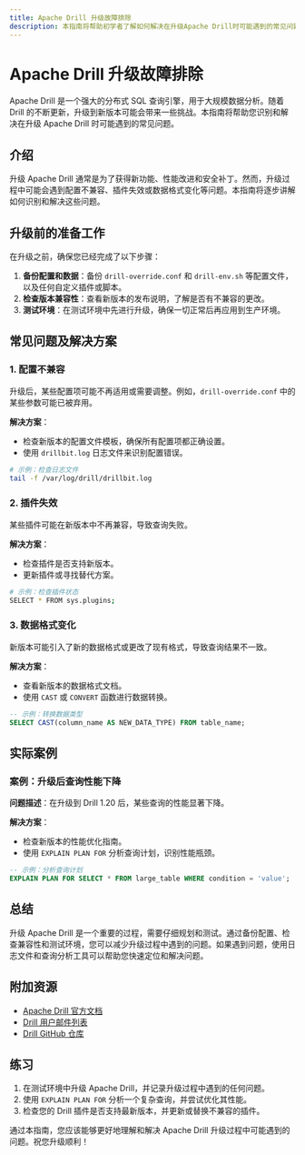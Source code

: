 ```yaml
---
title: Apache Drill 升级故障排除
description: 本指南将帮助初学者了解如何解决在升级Apache Drill时可能遇到的常见问题，并提供实际案例和解决方案。
---
```


# Apache Drill 升级故障排除

Apache Drill 是一个强大的分布式 SQL 查询引擎，用于大规模数据分析。随着 Drill 的不断更新，升级到新版本可能会带来一些挑战。本指南将帮助您识别和解决在升级 Apache Drill 时可能遇到的常见问题。

## 介绍

升级 Apache Drill 通常是为了获得新功能、性能改进和安全补丁。然而，升级过程中可能会遇到配置不兼容、插件失效或数据格式变化等问题。本指南将逐步讲解如何识别和解决这些问题。

## 升级前的准备工作

在升级之前，确保您已经完成了以下步骤：

1. **备份配置和数据**：备份 `drill-override.conf` 和 `drill-env.sh` 等配置文件，以及任何自定义插件或脚本。
2. **检查版本兼容性**：查看新版本的发布说明，了解是否有不兼容的更改。
3. **测试环境**：在测试环境中先进行升级，确保一切正常后再应用到生产环境。

## 常见问题及解决方案

### 1. 配置不兼容

升级后，某些配置项可能不再适用或需要调整。例如，`drill-override.conf` 中的某些参数可能已被弃用。

**解决方案**：
- 检查新版本的配置文件模板，确保所有配置项都正确设置。
- 使用 `drillbit.log` 日志文件来识别配置错误。

```bash
# 示例：检查日志文件
tail -f /var/log/drill/drillbit.log
```

### 2. 插件失效

某些插件可能在新版本中不再兼容，导致查询失败。

**解决方案**：
- 检查插件是否支持新版本。
- 更新插件或寻找替代方案。

```bash
# 示例：检查插件状态
SELECT * FROM sys.plugins;
```

### 3. 数据格式变化

新版本可能引入了新的数据格式或更改了现有格式，导致查询结果不一致。

**解决方案**：
- 查看新版本的数据格式文档。
- 使用 `CAST` 或 `CONVERT` 函数进行数据转换。

```sql
-- 示例：转换数据类型
SELECT CAST(column_name AS NEW_DATA_TYPE) FROM table_name;
```

## 实际案例

### 案例：升级后查询性能下降

**问题描述**：在升级到 Drill 1.20 后，某些查询的性能显著下降。

**解决方案**：
- 检查新版本的性能优化指南。
- 使用 `EXPLAIN PLAN FOR` 分析查询计划，识别性能瓶颈。

```sql
-- 示例：分析查询计划
EXPLAIN PLAN FOR SELECT * FROM large_table WHERE condition = 'value';
```

## 总结

升级 Apache Drill 是一个重要的过程，需要仔细规划和测试。通过备份配置、检查兼容性和测试环境，您可以减少升级过程中遇到的问题。如果遇到问题，使用日志文件和查询分析工具可以帮助您快速定位和解决问题。

## 附加资源

- [Apache Drill 官方文档](https://drill.apache.org/docs/)
- [Drill 用户邮件列表](https://drill.apache.org/mailinglists/)
- [Drill GitHub 仓库](https://github.com/apache/drill)

## 练习

1. 在测试环境中升级 Apache Drill，并记录升级过程中遇到的任何问题。
2. 使用 `EXPLAIN PLAN FOR` 分析一个复杂查询，并尝试优化其性能。
3. 检查您的 Drill 插件是否支持最新版本，并更新或替换不兼容的插件。

通过本指南，您应该能够更好地理解和解决 Apache Drill 升级过程中可能遇到的问题。祝您升级顺利！